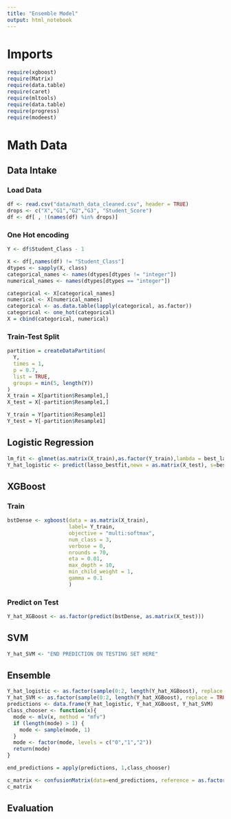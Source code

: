 ```yaml
---
title: "Ensemble Model"
output: html_notebook
---
```

# Imports
```r
require(xgboost)
require(Matrix)
require(data.table)
require(caret)
require(mltools)
require(data.table)
require(progress)
require(modeest)
```


# Math Data

## Data Intake
### Load Data
```r
df <- read.csv("data/math_data_cleaned.csv", header = TRUE)
drops <- c("X","G1","G2","G3", "Student_Score")
df <- df[ , !(names(df) %in% drops)]
```
### One Hot encoding
```r
Y <- df$Student_Class - 1

X <- df[,names(df) != "Student_Class"]
dtypes <- sapply(X, class)
categorical_names <- names(dtypes[dtypes != "integer"])
numerical_names <- names(dtypes[dtypes == "integer"])

categorical <- X[categorical_names]
numerical <- X[numerical_names]
categorical <- as.data.table(lapply(categorical, as.factor))
categorical <- one_hot(categorical)
X = cbind(categorical, numerical)

```

### Train-Test Split

```r
partition = createDataPartition(
  Y,
  times = 1,
  p = 0.7,
  list = TRUE,
  groups = min(5, length(Y))
)
X_train = X[partition$Resample1,]
X_test = X[-partition$Resample1,]

Y_train = Y[partition$Resample1]
Y_test = Y[-partition$Resample1]

```

## Logistic Regression
```r
lm_fit <- glmnet(as.matrix(X_train),as.factor(Y_train),lambda = best_lambda,alpha=1,family = "multinomial")
Y_hat_logistic <- predict(lasso_bestfit,newx = as.matrix(X_test), s=best_lambda,type = "class")
```

## XGBoost
### Train
```r
bstDense <- xgboost(data = as.matrix(X_train),
                    label= Y_train,
                    objective = "multi:softmax",
                    num_class = 3,
                    verbose = 0,
                    nrounds = 70,
                    eta = 0.01,
                    max_depth = 10,
                    min_child_weight = 1,
                    gamma = 0.1
                    )
```
### Predict on Test
```r
Y_hat_XGBoost <- as.factor(predict(bstDense, as.matrix(X_test)))
```

## SVM

```r

Y_hat_SVM <- "END PREDICTION ON TESTING SET HERE"

```


## Ensemble
```r
Y_hat_logistic <- as.factor(sample(0:2, length(Y_hat_XGBoost), replace = TRUE))
Y_hat_SVM <- as.factor(sample(0:2, length(Y_hat_XGBoost), replace = TRUE))
predictions <- data.frame(Y_hat_logistic, Y_hat_XGBoost, Y_hat_SVM)
class_chooser <- function(x){
  mode <- mlv(x, method = "mfv")
  if (length(mode) > 1) {
    mode <- sample(mode, 1)
  }
  mode <- factor(mode, levels = c("0","1","2"))
  return(mode)
}

end_predictions = apply(predictions, 1,class_chooser)

c_matrix <- confusionMatrix(data=end_predictions, reference = as.factor(Y_test))
c_matrix

```



## Evaluation
